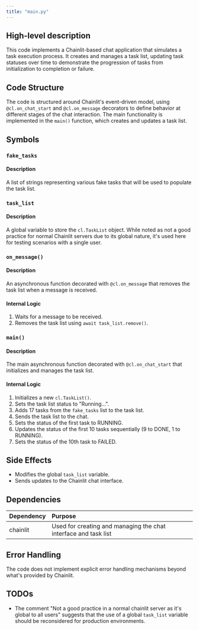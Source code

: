 ```yaml
---
title: "main.py"
---
```


## High-level description
This code implements a Chainlit-based chat application that simulates a task execution process. It creates and manages a task list, updating task statuses over time to demonstrate the progression of tasks from initialization to completion or failure.

## Code Structure
The code is structured around Chainlit's event-driven model, using `@cl.on_chat_start` and `@cl.on_message` decorators to define behavior at different stages of the chat interaction. The main functionality is implemented in the `main()` function, which creates and updates a task list.

## Symbols

### `fake_tasks`
#### Description
A list of strings representing various fake tasks that will be used to populate the task list.

### `task_list`
#### Description
A global variable to store the `cl.TaskList` object. While noted as not a good practice for normal Chainlit servers due to its global nature, it's used here for testing scenarios with a single user.

### `on_message()`
#### Description
An asynchronous function decorated with `@cl.on_message` that removes the task list when a message is received.

#### Internal Logic
1. Waits for a message to be received.
2. Removes the task list using `await task_list.remove()`.

### `main()`
#### Description
The main asynchronous function decorated with `@cl.on_chat_start` that initializes and manages the task list.

#### Internal Logic
1. Initializes a new `cl.TaskList()`.
2. Sets the task list status to "Running...".
3. Adds 17 tasks from the `fake_tasks` list to the task list.
4. Sends the task list to the chat.
5. Sets the status of the first task to RUNNING.
6. Updates the status of the first 10 tasks sequentially (9 to DONE, 1 to RUNNING).
7. Sets the status of the 10th task to FAILED.

## Side Effects
- Modifies the global `task_list` variable.
- Sends updates to the Chainlit chat interface.

## Dependencies
| Dependency | Purpose |
|:-----------|:--------|
| chainlit | Used for creating and managing the chat interface and task list |

## Error Handling
The code does not implement explicit error handling mechanisms beyond what's provided by Chainlit.

## TODOs
- The comment "Not a good practice in a normal chainlit server as it's global to all users" suggests that the use of a global `task_list` variable should be reconsidered for production environments.